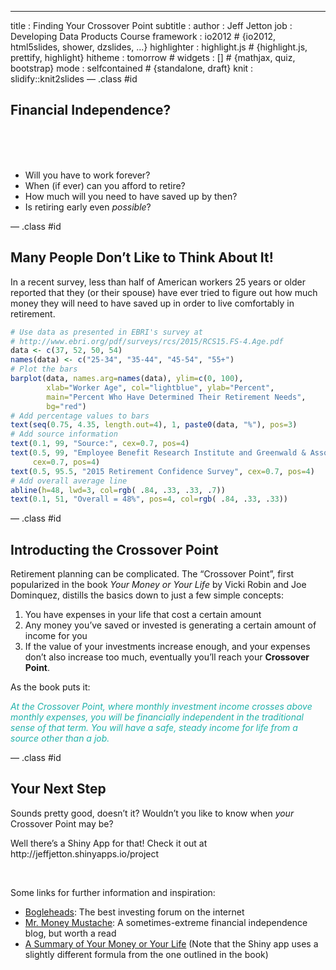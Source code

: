 ---
title       : Finding Your Crossover Point
subtitle    : 
author      : Jeff Jetton
job         : Developing Data Products Course
framework   : io2012        # {io2012, html5slides, shower, dzslides, ...}
highlighter : highlight.js  # {highlight.js, prettify, highlight}
hitheme     : tomorrow      # 
widgets     : []            # {mathjax, quiz, bootstrap}
mode        : selfcontained # {standalone, draft}
knit        : slidify::knit2slides
--- .class #id

<style> .title-slide {background-color: #EEEEEE; </style>
<style> em {font-style: italic}; </style>

## Financial Independence?

<br>
<br>
<br>

- Will you have to work forever?
- When (if ever) can you afford to retire?
- How much will you need to have saved up by then?
- Is retiring early even <em>possible</em>?

--- .class #id


## Many People Don't Like to Think About It!

In a recent survey, less than half of American workers 25 years or older reported that they (or their spouse) have ever tried to figure out how much money they will need to have saved up in order to live comfortably in retirement. 

```r

# Use data as presented in EBRI's survey at
# http://www.ebri.org/pdf/surveys/rcs/2015/RCS15.FS-4.Age.pdf
data <- c(37, 52, 50, 54)
names(data) <- c("25-34", "35-44", "45-54", "55+")
# Plot the bars
barplot(data, names.arg=names(data), ylim=c(0, 100),
        xlab="Worker Age", col="lightblue", ylab="Percent",
        main="Percent Who Have Determined Their Retirement Needs",
        bg="red")
# Add percentage values to bars
text(seq(0.75, 4.35, length.out=4), 1, paste0(data, "%"), pos=3)
# Add source information
text(0.1, 99, "Source:", cex=0.7, pos=4)
text(0.5, 99, "Employee Benefit Research Institute and Greenwald & Associates",
     cex=0.7, pos=4)
text(0.5, 95.5, "2015 Retirement Confidence Survey", cex=0.7, pos=4)
# Add overall average line
abline(h=48, lwd=3, col=rgb( .84, .33, .33, .7))
text(0.1, 51, "Overall = 48%", pos=4, col=rgb( .84, .33, .33))
```

--- .class #id

## Introducting the Crossover Point

Retirement planning can be complicated. The "Crossover Point", first popularized in the book *Your Money or Your Life* by Vicki Robin and Joe Dominquez, distills the basics down to just a few simple concepts:

1. You have expenses in your life that cost a certain amount
2. Any money you've saved or invested is generating a certain amount of income for you
3. If the value of your investments increase enough, and your expenses don't also increase too much, eventually you'll reach your <strong>Crossover Point</strong>.

As the book puts it:

<font color="lightseagreen">*At the Crossover Point, where monthly investment income crosses above monthly expenses, you will be financially independent in the traditional sense of that term. You will have a safe, steady income for life from a source other than a job.*</font>

--- .class #id


## Your Next Step

Sounds pretty good, doesn't it? Wouldn't you like to know when *your* Crossover Point may be? 

Well there's a Shiny App for that! Check it out at http://jeffjetton.shinyapps.io/project

<br>

Some links for further information and inspiration:

 - [Bogleheads](http://www.bogleheads.org/): The best investing forum on the internet
 - [Mr. Money Mustache](http://www.mrmoneymustache.com/): A sometimes-extreme financial independence blog, but worth a read
 - [A Summary of Your Money or Your Life](https://ymoyl.wordpress.com/summary-of-your-money-or-your-life/) (Note that the Shiny app uses a slightly different formula from the one outlined in the book)


